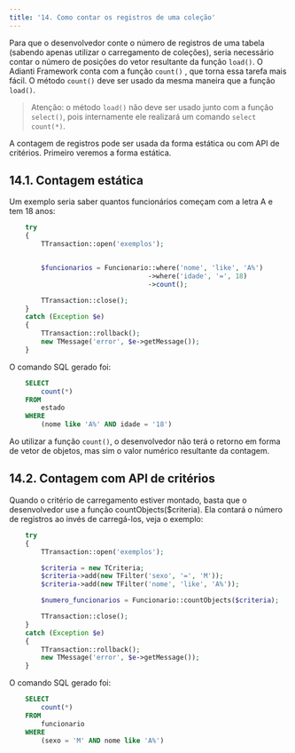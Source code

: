 ```yaml
---
title: '14. Como contar os registros de uma coleção'
---
```


Para que o desenvolvedor conte o número de registros de uma tabela (sabendo apenas utilizar o carregamento de coleções), seria necessário contar o número de posições do vetor resultante da função `load()`. O Adianti Framework conta com a função `count()` , que torna essa tarefa mais fácil. O método `count()` deve ser usado da mesma maneira que a função `load()`.

> Atenção: o método `load()` não deve ser usado junto com a função `select()`, pois internamente ele realizará um comando `select count(*)`.

A contagem de registros pode ser usada da forma estática ou com API de critérios. Primeiro veremos a forma estática.

## 14.1. Contagem estática

Um exemplo seria saber quantos funcionários começam com a letra A e tem 18 anos:

```php
    try
    {
        TTransaction::open('exemplos');


        $funcionarios = Funcionario::where('nome', 'like', 'A%')
                                   ->where('idade', '=', 18)
                                   ->count();

        TTransaction::close();
    }
    catch (Exception $e)
    {
        TTransaction::rollback();
        new TMessage('error', $e->getMessage());
    }
```

O comando SQL gerado foi:

```sql
    SELECT
        count(*)
    FROM
        estado
    WHERE
        (nome like 'A%' AND idade = '18')
```

Ao utilizar a função `count()`, o desenvolvedor não terá o retorno em forma de vetor de objetos, mas sim o valor numérico resultante da contagem.

## 14.2. Contagem com API de critérios

Quando o critério de carregamento estiver montado, basta que o desenvolvedor use a função countObjects($criteria). Ela contará o número de registros ao invés de carregá-los, veja o exemplo:

```php
    try
    {
        TTransaction::open('exemplos');

        $criteria = new TCriteria;
        $criteria->add(new TFilter('sexo', '=', 'M'));
        $criteria->add(new TFilter('nome', 'like', 'A%'));

        $numero_funcionarios = Funcionario::countObjects($criteria);

        TTransaction::close();
    }
    catch (Exception $e)
    {
        TTransaction::rollback();
        new TMessage('error', $e->getMessage());
    }
```

O comando SQL gerado foi:

```sql
    SELECT 
        count(*)
    FROM 
        funcionario
    WHERE 
        (sexo = 'M' AND nome like 'A%')
```
